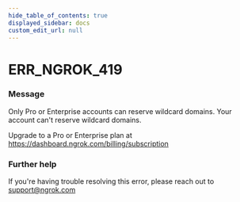 ```yaml
---
hide_table_of_contents: true
displayed_sidebar: docs
custom_edit_url: null
---
```



# ERR_NGROK_419

### Message

Only Pro or Enterprise accounts can reserve wildcard domains.
Your account can't reserve wildcard domains.

Upgrade to a Pro or Enterprise plan at https://dashboard.ngrok.com/billing/subscription

### Further help

If you're having trouble resolving this error, please reach out to [support@ngrok.com](mailto:support@ngrok.com?subject=Help%20with%20ERR_NGROK_419)

<ErrorDetails error="err_ngrok_419" />
